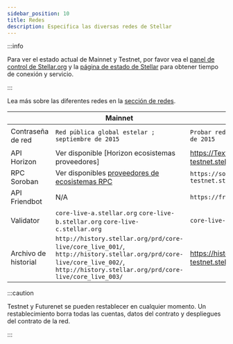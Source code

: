 ```yaml
---
sidebar_position: 10
title: Redes
description: Especifica las diversas redes de Stellar
---
```


:::info

Para ver el estado actual de Mainnet y Testnet, por favor vea el [panel de control de Stellar.org](https://dashboard.stellar.org/) y la [página de estado de Stellar](https://status.stellar.org/) para obtener tiempo de conexión y servicio.

:::

Lea más sobre las diferentes redes en la [sección de redes](../learn/fundamentals/networks.mdx).

|                      | Mainnet                                                                                                                                                                         | Testnet                               | Futuro                                      |
| :------------------- | ------------------------------------------------------------------------------------------------------------------------------------------------------------------------------- | ------------------------------------- | ------------------------------------------- |
| Contraseña de red    | `Red pública global estelar ; septiembre de 2015`                                                                                                                               | `Probar red SDF ; septiembre de 2015` | `Test SDF Future Network ; octubre de 2022` |
| API Horizon          | Ver disponible [Horizon ecosistemas proveedores]                                                                                                                                | https://Texton-testnet.stellar.org    | https://Texton-futurenet.stellar.org        |
| RPC Soroban          | Ver disponibles [proveedores de ecosistemas RPC]                                                                                                                                | `https://soroban-testnet.stellar.org` | `https://rpc-futurenet.stellar.org`         |
| API Friendbot        | N/A                                                                                                                                                                             | `https://friendbot.stellar.org`       | `https://friendbot-futurenet.stellar.org`   |
| Validator            | `core-live-a.stellar.org` `core-live-b.stellar.org` `core-live-c.stellar.org`                                                                                                   | `core-live-testnet.stellar.org`       | `core-live-futurenet.stellar.org`           |
| Archivo de historial | `http://history.stellar.org/prd/core-live/core_live_001/`, `http://history.stellar.org/prd/core-live/core_live_002/`, `http://history.stellar.org/prd/core-live/core_live_003/` | https://history-testnet.stellar.org   | https://history-futurenet.stellar.org       |

:::caution

Testnet y Futurenet se pueden restablecer en cualquier momento. Un restablecimiento borra todas las cuentas, datos del contrato y despliegues del contrato de la red.

:::

[Proveedores de ecosistemas]: ../datos/horizon/horizonte-providers.mdx
[proveedores de ecosistemas rpc]: ../data/rpc/rpc-providers.mdx
